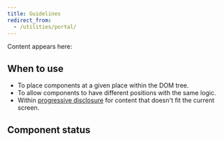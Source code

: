 ```yaml
---
title: Guidelines
redirect_from:
  - /utilities/portal/
---
```



<ReactExample exampleId="Portal-default" />

Content appears here:

<!-- eslint-disable orbit-components/unique-id -->

<StyledDiv id="docs-example" />

<!-- eslint-enable orbit-components/unique-id -->

## When to use

- To place components at a given place within the DOM tree.
- To allow components to have different positions with the same logic.
- Within [progressive disclosure](/design-patterns/progressive-disclosure/)
  for content that doesn't fit the current screen.

## Component status

<ComponentStatus component="Portal" />
